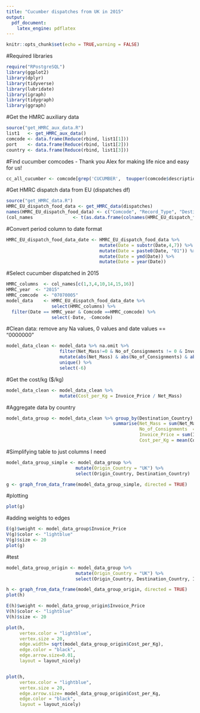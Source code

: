 ```yaml
---
title: "Cucumber dispatches from UK in 2015"
output:
  pdf_document:
    latex_engine: pdflatex
---
```


```r
knitr::opts_chunk$set(echo = TRUE,warning = FALSE)
```

#Required libraries
```r
require("RPostgreSQL")
library(ggplot2)
library(dplyr)
library(tidyverse)
library(lubridate)
library(igraph)
library(tidygraph)
library(ggraph)
```

#Get the HMRC auxiliary data
```r
source("get_HMRC_aux_data.R")
list1   <- get_HMRC_aux_data()
comcode <- data.frame(Reduce(rbind, list1[1]))
port    <- data.frame(Reduce(rbind, list1[2]))
country <- data.frame(Reduce(rbind, list1[3]))
```

#Find cucumber comcodes - Thank you Alex for making life nice and easy for us! 
```r
cc_all_cucumber <- comcode[grep('CUCUMBER',  toupper(comcode$description)),]
```

#Get HMRC dispatch data from EU (dispatches df)
```r
source("get_HMRC_data.R")
HMRC_EU_dispatch_food_data <- get_HMRC_data(dispatches) 
names(HMRC_EU_dispatch_food_data) <- c("Comcode", "Record_Type", "Destination_Country_Code", "Destination_Country", "Type_of_Trade", "Country_of_Origin_code", "Country_of_Origin", "Nature_of_Transaction", "Mode_of_Transport", "Date", "Suite_Indicator", "Standard_International_Trade_Classification", "IP_Comcode", "No_of_Consignments", "Invoice_Price", "Net_Mass", "Supplementary Unit")
(col_names               <- t(as.data.frame(colnames(HMRC_EU_dispatch_food_data))))
```


#Convert period column to date format
```r
HMRC_EU_dispatch_food_data_date <- HMRC_EU_dispatch_food_data %>% 
                                   mutate(Date = substr(Date,4,7)) %>%
                                   mutate(Date = paste0(Date, "01")) %>%
                                   mutate(Date = ymd(Date)) %>%
                                   mutate(Date = year(Date))
```


#Select cucumber dispatched in 2015
```r
HMRC_columns  <- col_names[c(1,3,4,10,14,15,16)]
HMRC_year  <- "2015"
HMRC_comcode  <- "07070005"
model_data    <- HMRC_EU_dispatch_food_data_date %>% 
                 select(HMRC_columns) %>%                                                        
  filter(Date == HMRC_year & Comcode ==HMRC_comcode) %>%
                 select(-Date, -Comcode)
```

#Clean data: remove any Na values, 0 values and date values == "0000000" 
```r
model_data_clean <- model_data %>% na.omit %>% 
                    filter(Net_Mass!=0 & No_of_Consignments != 0 & Invoice_Price != 0) %>%                          
                    mutate(abs(Net_Mass) & abs(No_of_Consignments) & abs(Invoice_Price)) %>% 
                    unique() %>%
                    select(-6)
```

#Get the cost/kg ($/kg)
```r
model_data_clean <- model_data_clean %>% 
                    mutate(Cost_per_Kg = Invoice_Price / Net_Mass)
```

#Aggregate data by country
```r
model_data_group <- model_data_clean %>% group_by(Destination_Country) %>%                
                                        summarise(Net_Mass = sum(Net_Mass),                                    
                                                  No_of_Consignments  = sum(No_of_Consignments), 
                                                  Invoice_Price = sum(Invoice_Price), 
                                                  Cost_per_Kg = mean(Cost_per_Kg))
```

#Simplifying table to just columns I need
```r
model_data_group_simple <- model_data_group %>% 
                          mutate(Origin_Country = "UK") %>%
                          select(Origin_Country, Destination_Country)
```




```r
g <- graph_from_data_frame(model_data_group_simple, directed = TRUE)
```


#plotting
```r
plot(g)
```


#adding weights to edges
```r
E(g)$weight <- model_data_group$Invoice_Price
V(g)$color <- "lightblue"
V(g)$size <- 20
plot(g)

```

#test
```r
model_data_group_origin <- model_data_group %>% 
                          mutate(Origin_Country = "UK") %>%
                          select(Origin_Country, Destination_Country, Invoice_Price, Net_Mass, Cost_per_Kg)
```


```r
h <- graph_from_data_frame(model_data_group_origin, directed = TRUE)
plot(h)
```
```r
E(h)$weight <- model_data_group_origin$Invoice_Price
V(h)$color <- "lightblue"
V(h)$size <- 20

plot(h,
     vertex.color = "lightblue",
     vertex.size = 20,
     edge.width= sqrt(model_data_group_origin$Cost_per_Kg),
     edge.color = "black",
     edge.arrow.size=0.01,
     layout = layout_nicely)



```

```r
plot(h,
     vertex.color = "lightblue",
     vertex.size = 20,
     edge.arrow.size= model_data_group_origin$Cost_per_Kg,
     edge.color = "black",
     layout = layout_nicely)
```


